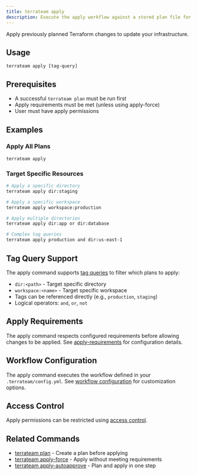 ```yaml
---
title: terrateam apply
description: Execute the apply workflow against a stored plan file for changes in a pull request
---
```


Apply previously planned Terraform changes to update your infrastructure.

## Usage

```
terrateam apply [tag-query]
```

## Prerequisites

- A successful `terrateam plan` must be run first
- Apply requirements must be met (unless using apply-force)
- User must have apply permissions

## Examples

### Apply All Plans
```
terrateam apply
```

### Target Specific Resources

```bash
# Apply a specific directory
terrateam apply dir:staging

# Apply a specific workspace  
terrateam apply workspace:production

# Apply multiple directories
terrateam apply dir:app or dir:database

# Complex tag queries
terrateam apply production and dir:us-east-1
```

## Tag Query Support

The apply command supports [tag queries](/reference/configuration/tag-queries) to filter which plans to apply:

- `dir:<path>` - Target specific directory
- `workspace:<name>` - Target specific workspace  
- Tags can be referenced directly (e.g., `production`, `staging`)
- Logical operators: `and`, `or`, `not`

## Apply Requirements

The apply command respects configured requirements before allowing changes to be applied. See [apply-requirements](/reference/configuration/apply-requirements) for configuration details.

## Workflow Configuration

The apply command executes the workflow defined in your `.terrateam/config.yml`. See [workflow configuration](/reference/configuration/workflows) for customization options.

## Access Control

Apply permissions can be restricted using [access control](/reference/configuration/access-control).

## Related Commands

- [terrateam plan](/reference/commands/plan) - Create a plan before applying
- [terrateam apply-force](/reference/commands/apply-force) - Apply without meeting requirements
- [terrateam apply-autoapprove](/reference/commands/apply-autoapprove) - Plan and apply in one step
